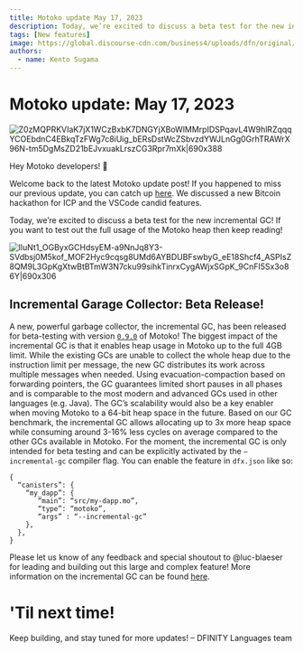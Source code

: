 ```yaml
---
title: Motoko update May 17, 2023
description: Today, we’re excited to discuss a beta test for the new incremental GC! If you want to test out the full usage of the Motoko heap then keep reading!
tags: [New features]
image: https://global.discourse-cdn.com/business4/uploads/dfn/original/2X/d/d118475179adf31ed419566b5052467b00b8bb0a.jpeg
authors:
  - name: Kento Sugama
---
```


# Motoko update: May 17, 2023

![Z0zMQPRKVIaK7jX1WCzBxbK7DNGYjXBoWlMMrpIDSPqavL4W9hlRZqqqYCOEbdnC4EBkqTzFWg7c8iUig_bERsDstWcZSbvzdYWJLnGg0GrhTRAWrX96N-tm5DgMsZD21bEJvxuakLrszCG3Rpr7mXk|690x388](https://global.discourse-cdn.com/business4/uploads/dfn/original/2X/d/d118475179adf31ed419566b5052467b00b8bb0a.jpeg)

Hey Motoko developers! :wave:

Welcome back to the latest Motoko update post!
If you happened to miss our previous update, you can catch up [here](https://forum.dfinity.org/t/bitcoin-x-ic-hackathon-and-candid-formatting-syntax-highlighting-motoko-update-part-11/19485). We discussed a new Bitcoin hackathon for ICP and the VSCode candid features.

Today, we’re excited to discuss a beta test for the new incremental GC! If you want to test out the full usage of the Motoko heap then keep reading!

![IluNt1_OGByxGCHdsyEM-a9NnJq8Y3-SVdbsj0M5kof_MOF2Hyc9cqsg8UMd6AYBDUBFswbyG_eE18Shcf4_ASPIsZ8QM9L3GpKgXtwBtBTmW3N7cku99sihkTinrxCygAWjxSGpK_9CnFI5Sx3o86Y|690x306](https://global.discourse-cdn.com/business4/uploads/dfn/original/2X/f/fdf17ef114032b61d14fc6aa8e79509f5f64d6c9.png)
## Incremental Garage Collector: Beta Release!
A new, powerful garbage collector, the incremental GC, has been released for beta-testing with version [`0.9.0`](https://github.com/dfinity/motoko/releases/tag/0.9.0) of Motoko!
The biggest impact of the incremental GC is that it enables heap usage in Motoko up to the full 4GB limit. While the existing GCs are unable to collect the whole heap due to the instruction limit per message, the new GC distributes its work across multiple messages when needed. Using evacuation-compaction based on forwarding pointers, the GC guarantees limited short pauses in all phases and is comparable to the most modern and advanced GCs used in other languages (e.g. Java). The GC’s scalability would also be a key enabler when moving Motoko to a 64-bit heap space in the future.
Based on our GC benchmark, the incremental GC allows allocating up to 3x more heap space while consuming around 3-16% less cycles on average compared to the other GCs available in Motoko.
For the moment, the incremental GC is only intended for beta testing and can be explicitly activated by the `—incremental-gc` compiler flag. You can enable the feature in `dfx.json` like so:
```
{
  “canisters”: {
    “my_dapp”: {
       “main”: “src/my-dapp.mo”,
       “type”: “motoko”,
       “args” : “--incremental-gc”
    },
  },
}
```
Please let us know of any feedback and special shoutout to @luc-blaeser for leading and building out this large and complex feature!
More information on the incremental GC can be found [here](https://github.com/dfinity/motoko/pull/3837).

# 'Til next time!
Keep building, and stay tuned for more updates!
– DFINITY Languages team
